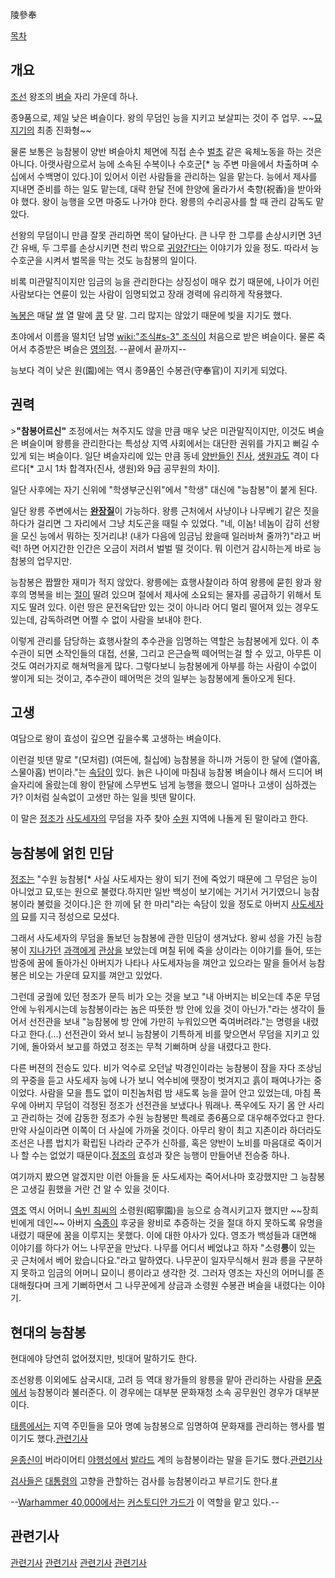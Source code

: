 陵參奉

[[목차]]

== 개요 ==
[[조선]] 왕조의 [[벼슬]] 자리 가운데 하나.

종9품으로, 제일 낮은 벼슬이다. 왕의 무덤인 능을 지키고 보살피는 것이 주 업무. ~~[[묘지기]]의 최종 진화형~~

물론 보통은 능참봉이 양반 벼슬아치 체면에 직접 손수 [[벌초]] 같은 육체노동을 하는 것은 아니다. 아랫사람으로서 능에 소속된 수복이나 수호군[* 능 주변 마을에서 차출하며 수십에서 수백명이 있다.]이 있어서 이런 사람들을 관리하는 일을 맡는다. 능에서 제사를 지내면 준비를 하는 일도 맡는데, 대략 한달 전에 한양에 올라가서 축향(祝香)을 받아와야 했다. 왕이 능행을 오면 마중도 나가야 한다. 왕릉의 수리공사를 할 때 관리 감독도 맡았다.

선왕의 무덤이니 만큼 잘못 관리하면 목이 달아난다. 큰 나무 한 그루를 손상시키면 3년간 유배, 두 그루를 손상시키면 천리 밖으로 [[귀양]]간다는 이야기가 있을 정도. 따라서 능 수호군을 시켜서 벌목을 막는 것도 능참봉의 일이다.

비록 미관말직이지만 임금의 능을 관리한다는 상징성이 매우 컸기 때문에, 나이가 어린 사람보다는 연륜이 있는 사람이 임명되었고 장래 경력에 유리하게 작용했다.

[[녹봉]]은 매달 [[쌀]] 열 말에 [[콩]] 닷 말. 그리 많지는 않았기 때문에 빚을 지기도 했다.

초야에서 이름을 떨치던 남명 [[wiki:"조식#s-3" 조식]]이 처음으로 받은 벼슬이다. 물론 죽어서 추증받은 벼슬은 [[영의정]]. --끝에서 끝까지--

능보다 격이 낮은 원(園)에는 역시 종9품인 수봉관(守奉官)이 지키게 되었다.

== 권력 ==
>'''"참봉어르신"'''
조정에서는 쳐주지도 않을 만큼 매우 낮은 미관말직이지만, 이것도 벼슬은 벼슬이며 왕릉을 관리한다는 특성상 지역 사회에서는 대단한 권위를 가지고 뻐길 수 있게 되는 벼슬이다. 일단 벼슬자리에 있는 만큼 동네 [[양반]]들인 [[진사]], [[생원]]과도 격이 다르다[* 고시 1차 합격자(진사, 생원)와 9급 공무원의 차이].

일단 사후에는 자기 신위에 "학생부군신위"에서 "학생" 대신에 "능참봉"이 붙게 된다. 

일단 왕릉 주변에서는 '''[[완장]]질'''이 가능하다. 왕릉 근처에서 사냥이나 나무베기 같은 짓을 하다가 걸리면 그 자리에서 그냥 치도곤을 때릴 수 있었다. "네, 이놈! 네놈이 감히 선왕을 모신 능에서 뭐하는 짓거리냐! (내가 다음에 임금님 왔을때 일러바쳐 줄까?)"라고 버럭! 하면 어지간한 인간은 오금이 저려서 벌벌 떨 것이다. 뭐 이런거 감시하는게 바로 능참봉의 업무지만.

능참봉은 짭짤한 재미가 적지 않았다. 왕릉에는 효행사찰이라 하여 왕릉에 묻힌 왕과 왕후의 명복을 비는 [[절]]이 딸려 있으며 절에서 제사에 소요되는 물자를 공급하기 위해서 토지도 딸려 있다. 이런 땅은 문전옥답만 있는 것이 아니라 어디 멀리 떨어져 있는 경우도 있는데, 감독하려면 어쩔 수 없이 사람을 보내야 한다.

이렇게 관리를 담당하는 효행사찰의 추수관을 임명하는 역할은 능참봉에게 있다. 이 추수관이 되면 소작인들의 대접, 선물, 그리고 은근슬쩍 떼어먹는걸 할 수 있고, 아무튼 이것도 여러가지로 해쳐먹을게 많다. 그렇다보니 능참봉에게 아부를 하는 사람이 수없이 쌓이게 되는 것이고, 추수관이 떼어먹은 것의 일부는 능참봉에게 돌아오게 된다.

== 고생 ==
여담으로 왕이 효성이 깊으면 깊을수록 고생하는 벼슬이다.

이런걸 빗댄 말로 "(모처럼) (여든에, 칠십에) 능참봉을 하니까 거둥이 한 달에 (열아홉, 스물아홉) 번이라."는 [[속담]]이 있다. 늙은 나이에 마침내 능참봉 벼슬이나 해서 드디어 벼슬자리에 올랐는데 왕이 한달에 스무번도 넘게 능행을 했으니 얼마나 고생이 심하겠는가? 이처럼 실속없이 고생만 하는 일을 빗댄 말이다.

이 말은 [[정조]]가 [[사도세자]]의 무덤을 자주 찾아 [[수원]] 지역에 나돌게 된 말이라고 한다.

== 능참봉에 얽힌 민담 ==
[[정조]]는 "수원 능참봉[* 사실 사도세자는 왕이 되기 전에 죽었기 때문에 그 무덤은 능이 아니었고 묘,또는 원으로 불렸다.하지만 일반 백성이 보기에는 거기서 거기였으니 능참봉이라 불렀을 것이다.]은 한 끼에 닭 한 마리"라는 속담이 있을 정도로 아버지 [[사도세자]]의 묘를 지극 정성으로 모셨다.

그래서 사도세자의 무덤을 돌보던 능참봉에 관한 민담이 생겨났다. 왕씨 성을 가진 능참봉이 [[지나가던]] [[과객]]에게 [[관상]]을 보았는데 며칠 뒤에 죽을 상이라는 이야기를 들어, 또는 밤중에 꿈에 돌아가신 아버지가 나타나 사도세자능을 껴안고 있으라는 말을 들어서 능참봉은 비오는 가운데 묘지를 껴안고 있었다.

그런데 궁궐에 있던 정조가 문득 비가 오는 것을 보고 "내 아버지는 비오는데 추운 무덤 안에 누워게시는데 능참봉이라는 놈은 따뜻한 방 안에 있을 것이 아닌가."라는 생각이 들어서 선전관을 보내 "능참봉에 방 안에 가만히 누워있으면 죽여버려라."는 명령을 내렸다고 한다.(…) 선전관이 와서 보니 능참봉이 기특하게 비를 맞으면서 무덤을 지키고 있기에, 돌아와서 보고를 하였고 정조는 무척 기뻐하며 상을 내렸다고 한다.

다른 버젼의 전승도 있다. 비가 억수로 오던날 박경인이라는 능참봉이 잠을 자다 조상님의 꾸중을 듣고 사도세자 능에 나가 보니 억수비에 뗏장이 벗겨지고 흙이 패여나가는 중이었다. 사람을 모을 틈도 없이 미친놈처럼 밤 새도록 능을 끌어 안고 있었는데, 마침 폭우에 아버지 무덤이 걱정된 정조가 선전관을 보냈다나 뭐래나. 폭우에도 자기 몸 안 사리고 관리하는 것에 감동한 정조가 수원 능참봉만 특례로 종6품으로 대우해주었다고 한다. 만약 사실이라면 이쪽이 더 사실에 가까울 것이다. 아무리 왕이 최고 지존이라 하더라도 조선은 나름 법치가 확립된 나라라 군주가 신하를, 혹은 양반이 노비를 마음대로 죽이거나 할 수는 없었기 때문이다.[[정조]]의 효성과 잦은 능행이 만들어낸 전승중 하나.

여기까지 봤으면 알겠지만 이런 아들을 둔 사도세자는 죽어서나마 호강했지만 그 능참봉은 고생길 훤했을 거란 건 알 수 있을 것이다.

[[영조]] 역시 어머니 [[숙빈 최씨]]의 소령원(昭寧園)을 능으로 승격시키고자 했지만 ~~장희빈에게 데인~~ 아버지 [[숙종]]이 후궁을 왕비로 추증하는 것을 절대 하지 못하도록 유명을 내렸기 때문에 꿈을 이루지는 못했다. 이에 대한 야사가 있다. 영조가 백성들과 대면해 이야기를 하다가 어느 나무꾼을 만났다. 나무를 어디서 베었냐고 하자 "소령'''릉'''이 있는 곳 근처에서 베어 왔습니다요."라고 말하였다. 나무꾼이 일자무식해서 원과 릉을 구분하지 못하고 임금의 어머니 묘이니 릉이라고 생각한 것. 그러자 영조는 자신의 어머니를 존대해줬다며 크게 기뻐하면서 그 나무꾼에게 상금과 소령원 수봉관 벼슬을 내렸다는 이야기.
== 현대의 능참봉 ==
현대에야 당연히 없어졌지만, 빗대어 말하기도 한다.

조선왕릉 이외에도 삼국시대, 고려 등 역대 왕가들의 왕릉을 맡아 관리하는 사람을 [[문중]]에서 능참봉이라 불러준다. 이 경우에는 대부분 문화재청 소속 공무원인 경우가 대부분이다.

[[태릉]]에서는 지역 주민들을 모아 명예 능참봉으로 임명하여 문화재를 관리하는 행사를 벌이기도 했다.[http://nowon.newsk.com/bbs/bbs.asp?exe=view&group_name=109&section=9&category=5&idx_num=7314&page=3&search_category=&search_word=&order_c=bd_idx_num&order_da=desc 관련기사]

[[윤종신]]이 버라이어티 [[야행성]]에서 [[발라드]] 계의 능참봉이라는 말을 듣기도 했다.[http://www.newsen.co.kr/news_view.php?uid=201009192349521001&search=title&searchstring=%BF%F4%C0%BD 관련기사]

[[검사]]들은 [[대통령]]의 고향을 관할하는 검사를 능참봉이라고 부르기도 한다.[http://h21.hani.co.kr/section-021003000/2001/10/p021003000200110240381036.html #]

--[[Warhammer 40,000]]에서는 [[커스토디안 가드]]가 이 역할을 맡고 있다.--
== 관련기사 ==
[http://volnews.sajahoo.com/detail.php?number=12047 관련기사]
[http://www.koreatemple.net/korea_temple/traditional_temple/story/view.asp?temple_seq=2018&category_id=10&content_id=348 관련기사]
[http://nbs.go.kr/brand/brand03_view.aspx?etime=&gotopage=36&keyword=&opt=&pubseq=3068&stime= 관련기사]
[http://cafe433.daum.net/_c21_/bbs_search_read?grpid=1KyFq&fldid=BWKr&contentval=0006Fzzzzzzzzzzzzzzzzzzzzzzzzz&nenc=&fenc=&q=%C7%C3%B6%F3%BD%C3%BA%B8%C8%BF%B0%FA&nil_profile=cafetop&nil_menu=sch_updw 관련기사]
